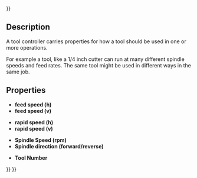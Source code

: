 <languages/>
{{UnfinishedDocu{{#translation:}}}}
<translate>

<!--T:8-->
{{Docnav
|[[CAM_ToolBit_Library|ToolBit Library]]
|[[CAM_FAQ|FAQ]]
|[[CAM_Workbench|CAM]]
|IconL=
|IconR=
|IconC=Workbench_CAM.svg
}}

</translate>
{{TOCright}}
<translate>

== Description == <!--T:9-->

<!--T:1-->
A tool controller carries properties for how a tool should be used in one or more operations.

<!--T:2-->
For example a tool, like a 1/4 inch cutter can run at many different spindle speeds and feed rates. The same tool might be used in different ways in the same job.

==Properties== <!--T:3-->

<!--T:4-->
* '''feed speed (h)'''
* '''feed speed (v)'''

<!--T:5-->
* '''rapid speed (h)'''
* '''rapid speed (v)'''

<!--T:6-->
* '''Spindle Speed (rpm)'''
* '''Spindle direction (forward/reverse)'''

<!--T:7-->
* '''Tool Number'''


<!--T:10-->
{{Docnav
|[[CAM_ToolBit_Library|ToolBit Library]]
|[[CAM_FAQ|FAQ]]
|[[CAM_Workbench|CAM]]
|IconL=
|IconR=
|IconC=Workbench_CAM.svg
}}

</translate>
{{CAM_Tools_navi{{#translation:}}}}
{{Userdocnavi{{#translation:}}}}